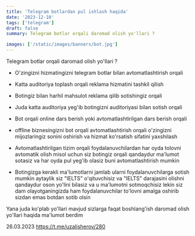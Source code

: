```yaml
---
title: 'Telegram botlardan pul ishlash haqida'
date: '2023-12-10'
tags: ['telegram']
draft: false
summary: Telegram botlar orqali daromad olish yo'llari ?

images: ['/static/images/banners/bot.jpg']
---
```


Telegram botlar orqali daromad olish yo'llari ?

- O'zingizni hizmatingizni telegram botlar bilan avtomatlashtirish orqali 

- Katta auditoriya toplash orqali reklama hizmatini tashkil qilish

- Botingiz bilan harhil mahsulot reklama qilib sotishingiz orqali 

- Juda katta auditoriya yeg'ib botingizni auditoriyasi bilan sotish orqali

- Bot orqali online dars berish yoki avtomatlashtirilgan dars berish orqali

- offline biznesingizni bot orqali avtomatlashtirish orqali o'zingizni mijozlaringiz sonini oshirish va hizmat ko'rsatish sifatini yaxshilash

- Avtomatlashtirilgan tizim orqali foydalanuvchilardan har oyda tolovni avtomatik olish misol uchun siz botingiz orqali qandaydur ma'lumot sotasiz va har oyda pul yeg'ib olasiz buni avtomatlashtirish mumkin
        
- Botingizga kerakli ma'lumotlarni jamlab ularni foydalanuvchilarga sotish mumkin aytaylik siz "IELTS" o'qituvchisiz va "IELTS" darajasini olishni qandaydur oson yo'lini bilasiz va u ma'lumotni sotmoqchisiz lekin siz dam olayotganingizda ham foydalanuvchilar to'lovni amalga oshirib sizdan emas botdan sotib olsin

Yana juda ko'plab yo'llari mavjud sizlarga faqat boshlang'ish daromad olish yo'llari haqida ma'lumot berdim

26.03.2023 https://t.me/uzalisherov/280
